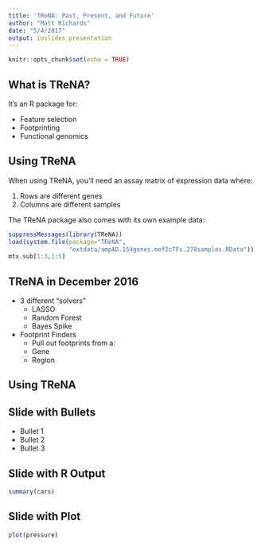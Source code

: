 ```yaml
---
title: 'TReNA: Past, Present, and Future'
author: "Matt Richards"
date: "5/4/2017"
output: ioslides_presentation
---
```


```r
knitr::opts_chunk$set(echo = TRUE)
```

## What is TReNA?

It's an R package for:

- Feature selection
- Footprinting
- Functional genomics

## Using TReNA

When using TReNA, you'll need an assay matrix of expression data where:

1. Rows are different genes
2. Columns are different samples

The TReNA package also comes with its own example data:

```r
suppressMessages(library(TReNA))
load(system.file(package="TReNA", 
                 "extdata/ampAD.154genes.mef2cTFs.278samples.RData"))
mtx.sub[1:3,1:5]
```

## TReNA in December 2016

* 3 different "solvers"
     * LASSO
     * Random Forest
     * Bayes Spike
 
* Footprint Finders
     * Pull out footprints from a:
     * Gene
     * Region

## Using TReNA




## Slide with Bullets

- Bullet 1
- Bullet 2
- Bullet 3

## Slide with R Output

```r
summary(cars)
```

## Slide with Plot

```r
plot(pressure)
```


